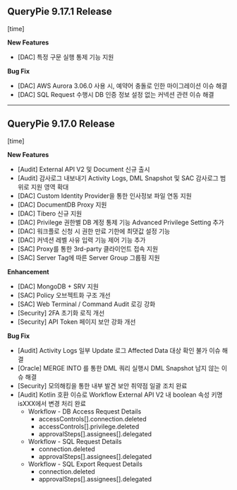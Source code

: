 ## QueryPie 9.17.1 Release
[time]



**New Features**

* [DAC] 특정 구문 실행 통제 기능 지원

**Bug Fix**

* [DAC] AWS Aurora 3.06.0 사용 시, 예약어 충돌로 인한 마이그레이션 이슈 해결
* [DAC] SQL Request 수행시 DB 인증 정보 설정 없는 커넥션 관련 이슈 해결



---

## QueryPie 9.17.0 Release
[time]



**New Features**

* [Audit] External API V2 및 Document 신규 출시
* [Audit] 감사로그 내보내기 Activity Logs, DML Snapshot 및 SAC 감사로그 범위로 지원 영역 확대 
* [DAC] Custom Identity Provider을 통한 인사정보 파일 연동 지원 
* [DAC] DocumentDB Proxy 지원
* [DAC] Tibero 신규 지원
* [DAC] Privilege 권한별 DB 계정 통제 기능 Advanced Privilege Setting 추가 
* [DAC] 워크플로 신청 시 권한 만료 기한에 최댓값 설정 기능
* [DAC] 커넥션 레벨 사유 입력 기능 제어 기능 추가
* [SAC] Proxy를 통한 3rd-party 클라이언트 접속 지원
* [SAC] Server Tag에 따른 Server Group 그룹핑 지원 



**Enhancement**

* [DAC] MongoDB + SRV 지원 
* [SAC] Policy 오브젝트화 구조 개선 
* [SAC] Web Terminal / Command Audit 로깅 강화 
* [Security] 2FA 초기화 로직 개선
* [Security] API Token 페이지 보안 강화 개선 



**Bug Fix**

* [Audit] Activity Logs 일부 Update 로그 Affected Data 대상 확인 불가 이슈 해결
* [Oracle] MERGE INTO 를 통한 DML 쿼리 실행시 DML Snapshot 남지 않는 이슈 해결 
* [Security] 모의해킹을 통한 내부 발견 보안 취약점 일괄 조치 완료
* [Audit] Kotlin 호환 이슈로 Workflow External API V2 내 boolean 속성 키명 isXXX에서 변경 처리 완료
    * Workflow - DB Access Request Details
        * accessControls[].connection.deleted
        * accessControls[].privilege.deleted
        * approvalSteps[].assignees[].delegated
    * Workflow - SQL Request Details
        * connection.deleted
        * approvalSteps[].assignees[].delegated
    * Workflow - SQL Export Request Details
        * connection.deleted
        * approvalSteps[].assignees[].delegated



